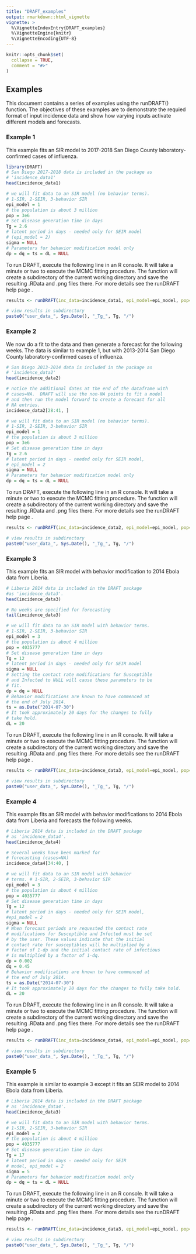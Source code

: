 ```yaml
---
title: "DRAFT_examples"
output: rmarkdown::html_vignette
vignette: >
  %\VignetteIndexEntry{DRAFT_examples}
  %\VignetteEngine{knitr}
  %\VignetteEncoding{UTF-8}
---
```


```r
knitr::opts_chunk$set(
  collapse = TRUE,
  comment = "#>"
)
```


## Examples
This document contains a series of examples using the runDRAFT() function.  The objectives of these examples are to demonstrate the requied format of input incidence data and show how varying inputs activate different models and forecasts.

### Example 1
This example fits an SIR model to 2017-2018 San Diego County laboratory-confirmed cases of influenza.  



```r
library(DRAFT)
# San Diego 2017-2018 data is included in the package as 
# 'incidence_data1'
head(incidence_data1)

# we will fit data to an SIR model (no behavior terms).
# 1-SIR, 2-SEIR, 3-behavior SIR 
epi_model = 1
# the population is about 3 million
pop = 3e6
# Set disease generation time in days
Tg = 2.6
# latent period in days - needed only for SEIR model 
# (epi_model = 2)
sigma = NULL
# Parameters for behavior modification model only
dp = dq = ts = dL = NULL

```

To run DRAFT, execute the following line in an R console.  It will take a minute or two to execute the MCMC fitting procedure.  The function will create a subdirectory of the current working directory and save the resulting .RData and .png files there.  For more details see the runDRAFT help page \code{?runDRAFT}.

```r
results <- runDRAFT(inc_data=incidence_data1, epi_model=epi_model, pop=pop, Tg=Tg, dp=dp, dq=dq, ts=ts, dL=dL)
```
```r
# view results in subdirectory
paste0("user_data_", Sys.Date(), "_Tg_", Tg, "/")
```

<!-- ![Results from Example 1.](`paste0("user_data_", Sys.Date(), "_Tg_2.6")`) -->
<!-- ![Results from Example 1.](user_data_2019-05-02_Tg_2.6/results-user_data-42.png) -->



### Example 2
We now do a fit to the data and then generate a forecast for the following weeks.  The data is similar to example 1, but with 2013-2014 San Diego County laboratory-confirmed cases of influenza.


```r
# San Diego 2013-2014 data is included in the package as 
# 'incidence_data2'
head(incidence_data2)

# notice the additional dates at the end of the dataframe with 
# cases=NA.  DRAFT will use the non-NA points to fit a model 
# and then run the model forward to create a forecast for all 
# NA entries.
incidence_data2[28:41, ]

# we will fit data to an SIR model (no behavior terms).
# 1-SIR, 2-SEIR, 3-behavior SIR 
epi_model = 1
# the population is about 3 million
pop = 3e6
# Set disease generation time in days
Tg = 2.6
# latent period in days - needed only for SEIR model, 
# epi_model = 2
sigma = NULL
# Parameters for behavior modification model only
dp = dq = ts = dL = NULL

```

To run DRAFT, execute the following line in an R console.  It will take a minute or two to execute the MCMC fitting procedure.  The function will create a subdirectory of the current working directory and save the resulting .RData and .png files there.  For more details see the runDRAFT help page \code{?runDRAFT}.

```r
results <- runDRAFT(inc_data=incidence_data2, epi_model=epi_model, pop=pop, Tg=Tg, dp=dp, dq=dq, ts=ts, dL=dL)
```
```r
# view results in subdirectory
paste0("user_data_", Sys.Date(), "_Tg_", Tg, "/")
```



### Example 3
This example fits an SIR model with behavior modification to 2014 Ebola data from Liberia.

```r
# Liberia 2014 data is included in the DRAFT package 
#as 'incidence_data3'. 
head(incidence_data3)

# No weeks are specified for forecasting
tail(incidence_data3)

# we will fit data to an SIR model with behavior terms.
# 1-SIR, 2-SEIR, 3-behavior SIR 
epi_model = 3
# the population is about 4 million
pop = 4035777
# Set disease generation time in days
Tg = 12
# latent period in days - needed only for SEIR model
sigma = NULL
# Setting the contact rate modifications for Susceptible 
# and Infected to NULL will cause these parameters to be 
# fit.
dp = dq = NULL
# Behavior modifications are known to have commenced at 
# the end of July 2014.
ts = as.Date("2014-07-30")
# It took approximately 20 days for the changes to fully 
# take hold.
dL = 20
```

To run DRAFT, execute the following line in an R console.  It will take a minute or two to execute the MCMC fitting procedure.  The function will create a subdirectory of the current working directory and save the resulting .RData and .png files there.  For more details see the runDRAFT help page \code{?runDRAFT}.

```r
results <- runDRAFT(inc_data=incidence_data3, epi_model=epi_model, pop=pop, Tg=Tg, dp=dp, dq=dq, ts=ts, dL=dL)
```
```r
# view results in subdirectory
paste0("user_data_", Sys.Date(), "_Tg_", Tg, "/")
```


### Example 4
This example fits an SIR model with behavior modifications to 2014 Ebola data from Liberia and forecasts the following weeks.


```r
# Liberia 2014 data is included in the DRAFT package 
# as 'incidence_data4'. 
head(incidence_data4)

# Several weeks have been marked for 
# forecasting (cases=NA)
incidence_data4[34:40, ]

# we will fit data to an SIR model with behavior 
# terms. # 1-SIR, 2-SEIR, 3-behavior SIR 
epi_model = 3
# the population is about 4 million
pop = 4035777
# Set disease generation time in days
Tg = 12
# latent period in days - needed only for SEIR model, 
#epi_model = 2
sigma = NULL
# When forecast periods are requested the contact rate 
# modifications for Susceptible and Infected must be set 
# by the user. These values indicate that the initial 
# contact rate for susceptibles will be multiplied by a 
# factor of 1-dp and the initial contact rate of infectious 
# is multiplied by a factor of 1-dq.
dp = 0.002
dq = 0.45
# Behavior modifications are known to have commenced at 
# the end of July 2014.
ts = as.Date("2014-07-30")
# It took approximately 20 days for the changes to fully take hold.
dL = 20
```

To run DRAFT, execute the following line in an R console.  It will take a minute or two to execute the MCMC fitting procedure.  The function will create a subdirectory of the current working directory and save the resulting .RData and .png files there.  For more details see the runDRAFT help page \code{?runDRAFT}.

```r
results <- runDRAFT(inc_data=incidence_data4, epi_model=epi_model, pop=pop, Tg=Tg, dp=dp, dq=dq, ts=ts, dL=dL)
```
```r
# view results in subdirectory
paste0("user_data_", Sys.Date(), "_Tg_", Tg, "/")
```



### Example 5
This example is similar to example 3 except it fits an SEIR model to 2014 Ebola data from Liberia.


```r
# Liberia 2014 data is included in the DRAFT package 
# as 'incidence_data4'. 
head(incidence_data3)

# we will fit data to an SIR model with behavior terms.
# 1-SIR, 2-SEIR, 3-behavior SIR 
epi_model = 2
# the population is about 4 million
pop = 4035777
# Set disease generation time in days
Tg = 17
# latent period in days - needed only for SEIR 
# model, epi_model = 2
sigma = 5
# Parameters for behavior modification model only
dp = dq = ts = dL = NULL
```

To run DRAFT, execute the following line in an R console.  It will take a minute or two to execute the MCMC fitting procedure.  The function will create a subdirectory of the current working directory and save the resulting .RData and .png files there.  For more details see the runDRAFT help page \code{?runDRAFT}.

```r
results <- runDRAFT(inc_data=incidence_data3, epi_model=epi_model, pop=pop, Tg=Tg, dp=dp, dq=dq, ts=ts, dL=dL)
```

```r
# view results in subdirectory
paste0("user_data_", Sys.Date(), "_Tg_", Tg, "/")
```
